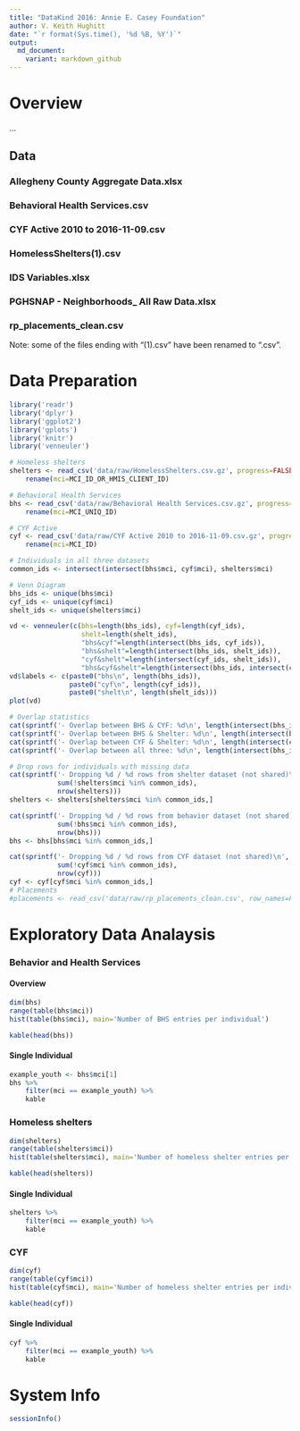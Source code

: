```yaml
---
title: "DataKind 2016: Annie E. Casey Foundation"
author: V. Keith Hughitt
date: "`r format(Sys.time(), '%d %B, %Y')`"
output:
  md_document:
    variant: markdown_github
---
```


Overview
========

...

Data
----

### Allegheny County Aggregate Data.xlsx

### Behavioral Health Services.csv

### CYF Active 2010 to 2016-11-09.csv

### HomelessShelters(1).csv

### IDS Variables.xlsx

### PGHSNAP - Neighborhoods_ All Raw Data.xlsx

### rp_placements_clean.csv

Note: some of the files ending with "(1).csv" have been renamed to ".csv".

Data Preparation
================

```r
library('readr')
library('dplyr')
library('ggplot2')
library('gplots')
library('knitr')
library('venneuler')
```

```r
# Homeless shelters
shelters <- read_csv('data/raw/HomelessShelters.csv.gz', progress=FALSE) %>%
    rename(mci=MCI_ID_OR_HMIS_CLIENT_ID)

# Behavioral Health Services
bhs <- read_csv('data/raw/Behavioral Health Services.csv.gz', progress=FALSE) %>%
    rename(mci=MCI_UNIQ_ID)

# CYF Active
cyf <- read_csv('data/raw/CYF Active 2010 to 2016-11-09.csv.gz', progress=FALSE) %>%
    rename(mci=MCI_ID)
```

```r
# Individuals in all three datasets
common_ids <- intersect(intersect(bhs$mci, cyf$mci), shelters$mci)

# Venn Diagram
bhs_ids <- unique(bhs$mci)
cyf_ids <- unique(cyf$mci)
shelt_ids <- unique(shelters$mci)

vd <- venneuler(c(bhs=length(bhs_ids), cyf=length(cyf_ids),
                  shelt=length(shelt_ids),
                  "bhs&cyf"=length(intersect(bhs_ids, cyf_ids)),
                  "bhs&shelt"=length(intersect(bhs_ids, shelt_ids)),
                  "cyf&shelt"=length(intersect(cyf_ids, shelt_ids)),
                  "bhs&cyf&shelt"=length(intersect(bhs_ids, intersect(cyf_ids, shelt_ids)))))
vd$labels <- c(paste0("bhs\n", length(bhs_ids)),
               paste0("cyf\n", length(cyf_ids)),
               paste0("shelt\n", length(shelt_ids)))
plot(vd)

# Overlap statistics
cat(sprintf('- Overlap between BHS & CYF: %d\n', length(intersect(bhs_ids, cyf_ids))))
cat(sprintf('- Overlap between BHS & Shelter: %d\n', length(intersect(bhs_ids, shelt_ids))))
cat(sprintf('- Overlap between CYF & Shelter: %d\n', length(intersect(cyf_ids, shelt_ids))))
cat(sprintf('- Overlap between all three: %d\n', length(intersect(bhs_ids, intersect(cyf_ids, shelt_ids)))))

# Drop rows for individuals with missing data
cat(sprintf('- Dropping %d / %d rows from shelter dataset (not shared)\n', 
            sum(!shelters$mci %in% common_ids),
            nrow(shelters)))
shelters <- shelters[shelters$mci %in% common_ids,]

cat(sprintf('- Dropping %d / %d rows from behavior dataset (not shared)\n', 
            sum(!bhs$mci %in% common_ids),
            nrow(bhs)))
bhs <- bhs[bhs$mci %in% common_ids,]

cat(sprintf('- Dropping %d / %d rows from CYF dataset (not shared)\n', 
            sum(!cyf$mci %in% common_ids),
            nrow(cyf)))
cyf <- cyf[cyf$mci %in% common_ids,]
# Placements
#placements <- read_csv('data/raw/rp_placements_clean.csv', row_names=FALSE)
```

Exploratory Data Analaysis
==========================

### Behavior and Health Services

#### Overview

```r
dim(bhs)
range(table(bhs$mci))
hist(table(bhs$mci), main='Number of BHS entries per individual')
```

```r
kable(head(bhs))
```

#### Single Individual

```r
example_youth <- bhs$mci[1] 
bhs %>% 
    filter(mci == example_youth) %>% 
    kable
```

### Homeless shelters

```r
dim(shelters)
range(table(shelters$mci))
hist(table(shelters$mci), main='Number of homeless shelter entries per individual')
```

```r
kable(head(shelters))
```

#### Single Individual

```r
shelters %>% 
    filter(mci == example_youth) %>% 
    kable
```

### CYF

```r
dim(cyf)
range(table(cyf$mci))
hist(table(cyf$mci), main='Number of homeless shelter entries per individual')
```

```r
kable(head(cyf))
```

#### Single Individual

```r
cyf %>% 
    filter(mci == example_youth) %>% 
    kable
```

System Info
===========

```r
sessionInfo()
```
